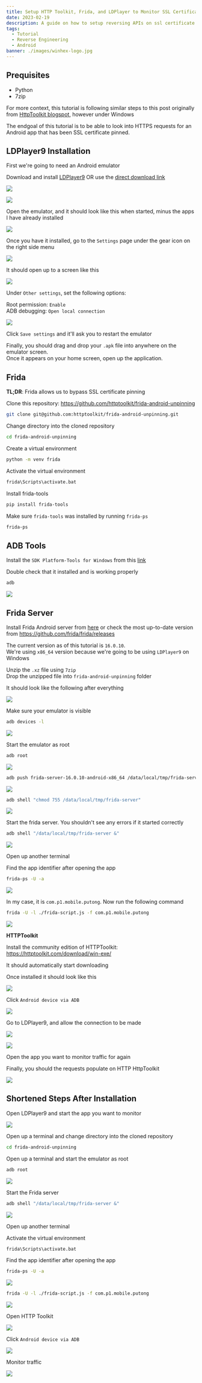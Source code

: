 ```yaml
---
title: Setup HTTP Toolkit, Frida, and LDPlayer to Monitor SSL Certificate Pinned Android Apps
date: 2023-02-19
description: A guide on how to setup reversing APIs on ssl certificate pinned android apps
tags:
  - Tutorial
  - Reverse Engineering
  - Android
banner: ./images/winhex-logo.jpg
---
```


## **Prequisites**

* Python
* 7zip

For more context, this tutorial is following similar steps to this post originally from [HttpToolkit blogspot](https://httptoolkit.com/blog/frida-certificate-pinning/), however under Windows

The endgoal of this tutorial is to be able to look into HTTPS requests for an Android app that has been SSL certificate pinned.

## **LDPlayer9 Installation**

First we're going to need an Android emulator

Download and install [LDPlayer9](https://www.ldplayer.net/) OR use the [direct download link](https://ldcdn.ldmnq.com/download/ldad/LDPlayer9.exe?n=LDPlayer9_ens_1001_ld.exe)

![](./images/1.jpg)

![](./images/2.png)

Open the emulator, and it should look like this when started, minus the apps I have already installed 

![](./images/3.png)

Once you have it installed, go to the `Settings` page under the gear icon on the right side menu

![](./images/4.png)

It should open up to a screen like this

![](./images/5.png)

Under `Other settings`, set the following options:

Root permission: `Enable`  
ADB debugging: `Open local connection`

![](./images/6.png)

Click `Save settings` and it'll ask you to restart the emulator

Finally, you should drag and drop your `.apk` file into anywhere on the emulator screen.  
Once it appears on your home screen, open up the application.

## **Frida** 

**TL;DR**: Frida allows us to bypass SSL certificate pinning

Clone this repository: https://github.com/httptoolkit/frida-android-unpinning

```bash
git clone git@github.com:httptoolkit/frida-android-unpinning.git
```

Change directory into the cloned repository

```bash
cd frida-android-unpinning
```

Create a virtual environment

```bash
python -m venv frida
```

Activate the virtual environment

```bash
frida\Scripts\activate.bat
```

Install frida-tools

```bash
pip install frida-tools
```

Make sure `frida-tools` was installed by running `frida-ps`

```bash
frida-ps
```

## ADB Tools

Install the `SDK Platform-Tools for Windows` from this [link](https://developer.android.com/studio/releases/platform-tools#downloads)

Double check that it installed and is working properly

```bash
adb
```

![](./images/7a.png)

## Frida Server

Install Frida Android server from [here](https://github.com/frida/frida/releases/download/16.0.10/frida-server-16.0.10-android-x86_64.xz) or check the most up-to-date version from https://github.com/frida/frida/releases

The current version as of this tutorial is `16.0.10`.  
We're using `x86_64` version because we're going to be using `LDPlayer9` on Windows  


Unzip the `.xz` file using `7zip`  
Drop the unzipped file into `frida-android-unpinning` folder  

It should look like the following after everything

![](./images/7.png)

Make sure your emulator is visible 

```bash
adb devices -l
```

![](./images/8.png)

Start the emulator as root
```bash
adb root
```

![](./images/9.png)

```bash
adb push frida-server-16.0.10-android-x86_64 /data/local/tmp/frida-server
```

![](./images/10.png)


```bash
adb shell "chmod 755 /data/local/tmp/frida-server"
```

![](./images/11.png)


Start the frida server. You shouldn't see any errors if it started correctly

```bash
adb shell "/data/local/tmp/frida-server &"
```

![](./images/12.png)

Open up another terminal

Find the app identifier after opening the app
```bash
frida-ps -U -a
```

![](./images/13.png)

In my case, it is `com.p1.mobile.putong`. Now run the following command

```bash
frida -U -l ./frida-script.js -f com.p1.mobile.putong
```

![](./images/14.png)

**HTTPToolkit**

Install the community edition of HTTPToolkit: https://httptoolkit.com/download/win-exe/

It should automatically start downloading

Once installed it should look like this

![](./images/15.png)

Click `Android device via ADB`

![](./images/16.png)

Go to LDPlayer9, and allow the connection to be made

![](./images/17.png)

![](./images/18.png)

Open the app you want to monitor traffic for again

Finally, you should the requests populate on HTTP HttpToolkit

![](./images/19.png)

## Shortened Steps After Installation

Open LDPlayer9 and start the app you want to monitor

![](./images/20.png)

Open up a terminal and change directory into the cloned repository

```bash
cd frida-android-unpinning
```

Open up a terminal and start the emulator as root
```bash
adb root
```

![](./images/9.png)

Start the Frida server

```bash
adb shell "/data/local/tmp/frida-server &"
```

![](./images/12.png)

Open up another terminal

Activate the virtual environment

```bash
frida\Scripts\activate.bat
```

Find the app identifier after opening the app
```bash
frida-ps -U -a
```

![](./images/13.png)

```bash
frida -U -l ./frida-script.js -f com.p1.mobile.putong
```

![](./images/14.png)

Open HTTP Toolkit

![](./images/15.png)

Click `Android device via ADB`

![](./images/16.png)

Monitor traffic

![](./images/19.png)


